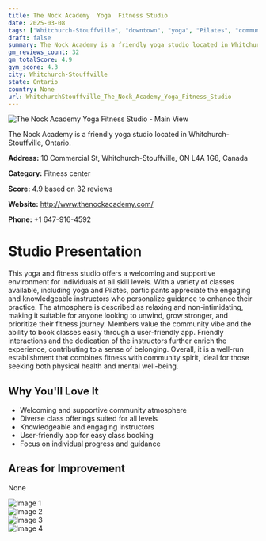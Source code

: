 ```yaml
---
title: The Nock Academy  Yoga  Fitness Studio
date: 2025-03-08
tags: ["Whitchurch-Stouffville", "downtown", "yoga", "Pilates", "community", "relaxing atmosphere", "Whitchurch-Stouffville"]  
draft: false
summary: The Nock Academy is a friendly yoga studio located in Whitchurch-Stouffville, Ontario.
gm_reviews_count: 32
gm_totalScore: 4.9
gym_score: 4.3
city: Whitchurch-Stouffville
state: Ontario
country: None
url: WhitchurchStouffville_The_Nock_Academy_Yoga_Fitness_Studio
---
```


<div className="aspect-[16/9] relative my-8">
  <img 
    src="https://lh5.googleusercontent.com/p/AF1QipO4r38x0a8nXXzxfQ49vFrYUTJil4t2st9yJHQ=w1920-h1080-k-no"
    alt="The Nock Academy  Yoga  Fitness Studio - Main View"
    className="object-cover absolute inset-0 w-full h-full rounded-lg"
  />
</div>

The Nock Academy is a friendly yoga studio located in Whitchurch-Stouffville, Ontario.

**Address:** 10 Commercial St, Whitchurch-Stouffville, ON L4A 1G8, Canada

**Category:** Fitness center

**Score:** 4.9 based on 32 reviews

**Website:** http://www.thenockacademy.com/

**Phone:** +1 647-916-4592

# Studio Presentation

This yoga and fitness studio offers a welcoming and supportive environment for individuals of all skill levels. With a variety of classes available, including yoga and Pilates, participants appreciate the engaging and knowledgeable instructors who personalize guidance to enhance their practice. The atmosphere is described as relaxing and non-intimidating, making it suitable for anyone looking to unwind, grow stronger, and prioritize their fitness journey. Members value the community vibe and the ability to book classes easily through a user-friendly app. Friendly interactions and the dedication of the instructors further enrich the experience, contributing to a sense of belonging. Overall, it is a well-run establishment that combines fitness with community spirit, ideal for those seeking both physical health and mental well-being.

## Why You'll Love It

- Welcoming and supportive community atmosphere
- Diverse class offerings suited for all levels
- Knowledgeable and engaging instructors
- User-friendly app for easy class booking
- Focus on individual progress and guidance

## Areas for Improvement

None

<div className="grid grid-cols-1 xl:grid-cols-2 gap-4 my-8">
<div className="aspect-[4/3] relative"><img src="https://lh5.googleusercontent.com/p/AF1QipPhxsmzmrtSlAQ_vvOGAvt4rOPE8Hh3L0AMHFA=w1920-h1080-k-no" alt="Image 1" className="object-cover absolute inset-0 w-full h-full rounded-lg" /></div>
<div className="aspect-[4/3] relative"><img src="https://lh5.googleusercontent.com/p/AF1QipNgqSZbQ_9-sORc18XaFJh-GtZngkt_d6yi1Ng=w1920-h1080-k-no" alt="Image 2" className="object-cover absolute inset-0 w-full h-full rounded-lg" /></div>
<div className="aspect-[4/3] relative"><img src="https://lh5.googleusercontent.com/p/AF1QipP-Uwmh_0LzCLPkMie06j2dYj3nuarroBcU0-U=w1920-h1080-k-no" alt="Image 3" className="object-cover absolute inset-0 w-full h-full rounded-lg" /></div>
<div className="aspect-[4/3] relative"><img src="https://lh5.googleusercontent.com/p/AF1QipMFy7hPfoVMoGuw-fCe5Xx6bjPpVQwy_VpBgiI=w1920-h1080-k-no" alt="Image 4" className="object-cover absolute inset-0 w-full h-full rounded-lg" /></div>
</div>